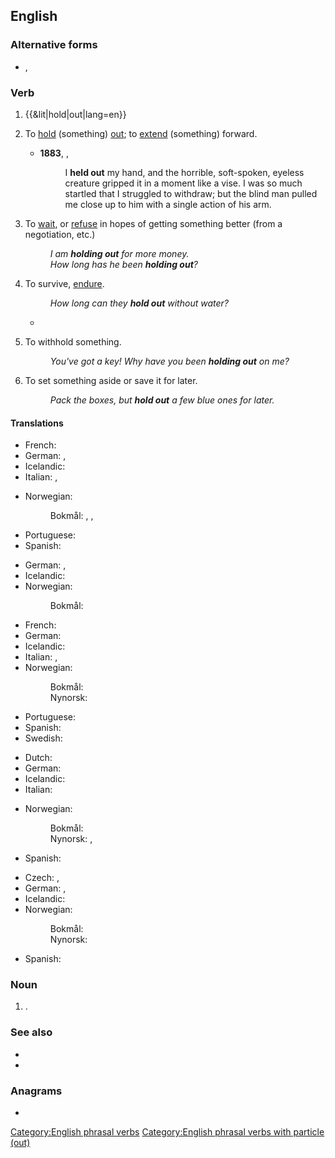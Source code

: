 {{also|holdout}}
==English==

===Alternative forms===
* {{sense|noun}} {{l|en|hold-out}}, {{l|en|holdout}}

===Verb===
{{en-verb|holds out|holding out|held out}}

# {{&lit|hold|out|lang=en}}
# {{lb|en|transitive}} To [[hold]] (something) [[out]]; to [[extend]] (something) forward.
#* '''1883''', {{w|Robert Louis Stevenson}}, ''{{w|Treasure Island}}''
#*: I '''held out''' my hand, and the horrible, soft-spoken, eyeless creature gripped it in a moment like a vise. I was so much startled that I struggled to withdraw; but the blind man pulled me close up to him with a single action of his arm.
# {{lb|en|idiomatic|often|with ''for''}} To [[wait]], or [[refuse]] in hopes of getting something better (from a negotiation, etc.)
#: ''I am '''holding out''' for more money.''
#: ''How long has he been '''holding out'''?''
# {{lb|en|idiomatic}} To survive, [[endure]].
#: ''How long can they '''hold out''' without water?''
#* {{quote-journal
|date=September 2, 2011
|author=
|title=Wales 2-1 Montenegro
|work=BBC
|url=http://news.bbc.co.uk/sport2/hi/football/14660870.stm
|page=
|passage=Stevan Jovetic gave Montenegro hope when he unleashed a pile-driver but Wales '''held out''' for a much-needed win.}}
# {{lb|en|idiomatic|usually|with ''on''}} To withhold something.
#: ''You've got a key! Why have you been '''holding out''' on me?''
# {{lb|en|transitive}} To set something aside or save it for later.
#: ''Pack the boxes, but '''hold out''' a few blue ones for later.''

====Translations====
{{trans-top|to hold}}
* French: {{t+|fr|tendre}}
* German: {{t+|de|hinhalten}}, {{t+|de|reichen}}
* Icelandic: {{t+|is|halda}} {{t+|is|út}} {{t|is|hendinni}}
* Italian: {{t+|it|attendere}}, {{t+|it|aspettare}}
{{trans-mid}}
* Norwegian:
*: Bokmål: {{t|nb|holde frem}}, {{t|nb|holde fram}}, {{t|nb|holde ut}}
* Portuguese: {{t+|pt|reter}}
* Spanish: {{t+|es|tender}}
{{trans-bottom}}

{{trans-top|to wait for something better}}
* German: {{t+|de|abwarten}}, {{t|de|ausharren}}
* Icelandic: {{t|is|hinkra}}
* Norwegian:
*: Bokmål: {{t+|nb|avvente}}
{{trans-mid}}
{{trans-bottom}}

{{trans-top|endure}}
* French: {{t+|fr|tenir}}
* German: {{t+|de|aushalten}}
* Icelandic: {{t|is|þrauka}}
* Italian: {{t+|it|resistere}}, {{t+|it|sopravvivere}}
* Norwegian:
*: Bokmål: {{t|nb|holde ut}}
*: Nynorsk: {{t|nn|halde ut}}
{{trans-mid}}
* Portuguese: {{t|pt|prevalecer}}
* Spanish: {{t+|es|aguantar}}
* Swedish: {{t+|sv|hålla ut}}
{{trans-bottom}}

{{trans-top|withhold something}}
* Dutch: {{t+|nl|achterhouden}}
* German: {{t+|de|zurückhalten}}
* Icelandic: {{t+|is|halda}} {{t+|is|einhverju}} {{t|is|leyndu}}
* Italian: {{t|it|aspettarsi}}
{{trans-mid}}
* Norwegian:
*: Bokmål: {{t|nb|holde tilbake}}
*: Nynorsk: {{t|nn|halde attende}}, {{t|nn|halde tilbake}}
* Spanish: {{t+|es|retener}}
{{trans-bottom}}

{{trans-top|to save something for later}}
* Czech: {{t+|cs|odložit}}, {{t|cs|dát stranou}}
* German: {{t+|de|aufheben}}, {{t|de|aufsparen}}
* Icelandic: {{t+|is|geyma}}
* Norwegian:
*: Bokmål: {{t|nb|holde av}}
*: Nynorsk: {{t|nn|halde av}}
{{trans-mid}}
* Spanish: {{t+|es|guardar}}
{{trans-bottom}}

===Noun===
{{en-noun}}

# {{alternative spelling of|holdout|lang=en}}.

===See also===
* {{l|en|dead-ender}}
* {{l|en|diehard}}

===Anagrams===
* {{anagrams|en|outhold}}

[[Category:English phrasal verbs]]
[[Category:English phrasal verbs with particle (out)]]